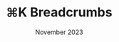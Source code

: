 ---
title: ⌘K Breadcrumbs
description: December 2023
contentType: VIDEO
thumbnailVideo: /assets/cmdk-breadcrumbs/cmdk-breadcrumbs.mp4
date: November 2023
---